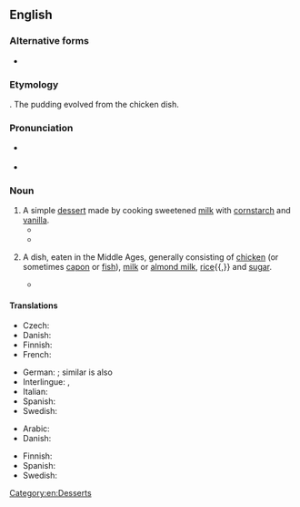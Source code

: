 ==English==
{{wikipedia}}

===Alternative forms===
* {{sense|historical}} {{alter|en|blancmanger}}

===Etymology===
{{der|en|fro|[[blanc]] [[mangier]]|t=white food}}. The pudding evolved from the chicken dish.

===Pronunciation===
* {{a|UK}} {{IPA|en|/bləˈmɒn(d)ʒ/}}
* {{a|US}} {{IPA|en|/bləˈmɑn(d)ʒ/}}

===Noun===
{{en-noun|~}}

# A simple [[dessert]] made by cooking sweetened [[milk]] with [[cornstarch]] and [[vanilla]].
#* {{quote-text|en|year=2010|author=Kate Jennings|title=Trouble: Evolution of a Radical: Selected Writings 1970-2010|page=36|passage=I was a snarler. I prided myself on being a snarler. I would go to great lengths to avoid stereotypical feminine behaviour. I thought that in being outrageous or out of control, which I viewed as synonymous, I was thumbing my nose at the patriarchy. My biggest fear about [[AA]] was that I would lose my edge. Turn into '''[[blancmange]]'''.}}
#* {{quote-journal|en|date=2018-07-03|title=England knock Colombia out of World Cup in last-16 penalty shootout|author={{w|Daniel Taylor (journalist)|Daniel Taylor}}|journal={{w|The Guardian}}|url=https://www.theguardian.com/football/2018/jul/03/colombia-england-world-cup-last-16-match-report|passage=Yet the shootout was only part of the story against tough, obdurate opponents – “animals” according to Chris Waddle in his radio commentary – on a night when Colombia’s supporters had filled this stadium in swathes of bright yellow, bouncing and swaying like human '''blancmange''' and creating a raucous din.}}
# {{lb|en|historical}} A dish, eaten in the Middle Ages, generally consisting of [[chicken]] (or sometimes [[capon]] or [[fish]]), [[milk]] or [[almond milk]], [[rice]]{{,}} and [[sugar]].
#* {{quote-text|en|year=2011|author=Annette Hope|title=Londoners' Larder: English Cuisine from Chaucer to the Present|isbn=1780573855|passage=Chaucer's Cook made '''blancmange''' with the best of them, according to the Prologue to the Tales. There were two versions of this popular dish in Chaucer's day, one made with fish and the other with capon or chicken.}}

====Translations====
{{trans-top|dessert}}
* Czech: {{t+|cs|pudink|m}}
* Danish: {{t-needed|da}}
* Finnish: {{t|fi|blanc-manger}}
* French: {{t+|fr|blanc-manger|m}}
{{trans-mid}}
* German: {{t|de|Mandelsulz|f}}; similar is also {{t|de|Weinsulz|f}}
* Interlingue: {{t|ie|blamange}}, {{t|ie|lacte-gelé}}
* Italian: {{t|it|biancomangiare|m}}
* Spanish: {{t|es|manjar blanco|m}}
* Swedish: {{t+|sv|blancmangé|c}}
{{trans-bottom}}

{{trans-top|historical white meat dish}}
* Arabic: {{t|ar|إِسْفِيدَبَاج|m}} {{q|contemporary term}}
* Danish: {{t-needed|da}}
{{trans-mid}}
* Finnish: {{t|fi|blanc-manger}}
* Spanish: {{t|es|manjar blanco|m}}
* Swedish: {{t+|sv|blancmangé|c}}
{{trans-bottom}}

[[Category:en:Desserts]]